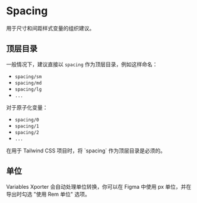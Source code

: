 
# Spacing

用于尺寸和间距样式变量的组织建议。


## 顶层目录
一般情况下，建议直接以 `spacing` 作为顶层目录，例如这样命名：

- `spacing/sm`
- `spacing/md`
- `spacing/lg`
- `...`

对于原子化变量：
- `spacing/0`
- `spacing/1`
- `spacing/2`
- `...`

<Callout type="error" emoji="🚨">
在用于 Tailwind CSS 项目时，将 `spacing` 作为顶层目录是必须的。
</Callout>

## 单位

Variables Xporter 会自动处理单位转换，你可以在 Figma 中使用 px 单位，并在导出时勾选 "使用 Rem 单位" 选项。

